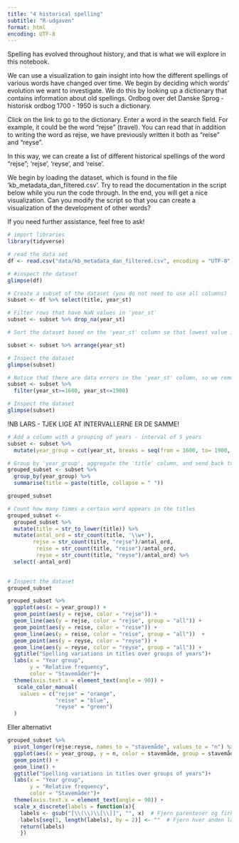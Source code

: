```yaml
---
title: "4 historical spelling"
subtitle: "R-udgaven"
format: html
encoding: UTF-8
---
```


Spelling has evolved throughout history, and that is what we will explore in this notebook.

We can use a visualization to gain insight into how the different spellings of various words have changed over time. We begin by deciding which words' evolution we want to investigate. We do this by looking up a dictionary that contains information about old spellings. Ordbog over det Danske Sprog - historisk ordbog 1700 - 1950 is such a dictionary.

Click on the link to go to the dictionary. Enter a word in the search field. For example, it could be the word "rejse" (travel). You can read that in addition to writing the word as rejse, we have previously written it both as "reise" and "reyse".

In this way, we can create a list of different historical spellings of the word "rejse"; 'rejse', 'reyse', and 'reise'.

We begin by loading the dataset, which is found in the file 'kb_metadata_dan_filtered.csv'. Try to read the documentation in the script below while you run the code through. In the end, you will get a nice visualization. Can you modify the script so that you can create a visualization of the development of other words?

If you need further assistance, feel free to ask!

```r
# import libraries
library(tidyverse)
```

```r
# read the data set
df <- read.csv("data/kb_metadata_dan_filtered.csv", encoding = "UTF-8")
```

```r
# #inspect the dataset
glimpse(df)
```

```r
# Create a subset of the dataset (you do not need to use all columns) 
subset <- df %>% select(title, year_st)
```

```r
# Filter rows that have NaN values in 'year_st'
subset <- subset %>% drop_na(year_st)

```

```r
# Sort the dataset based on the 'year_st' column so that lowest value is at the top

subset <- subset %>% arrange(year_st)
```

```r
# Inspect the dataset
glimpse(subset)
```

```r
# Notice that there are data errors in the 'year_st' column, so we remove years before 1600 and after 1900.
subset <- subset %>% 
  filter(year_st>=1600, year_st<=1900)
```

```r
# Inspect the dataset
glimpse(subset)
```

!NB LARS - TJEK LIGE AT INTERVALLERNE ER DE SAMME!

```r
# Add a column with a grouping of years - interval of 5 years
subset <- subset %>% 
  mutate(year_group = cut(year_st, breaks = seq(from = 1600, to= 1900, by= 5))) 
```

```r
# Group by 'year_group', aggregate the 'title' column, and send back to dataframe
grouped_subset <- subset %>% 
  group_by(year_group) %>% 
  summarise(title = paste(title, collapse = " "))
```

```r
grouped_subset
```

```r
# Count how many times a certain word appears in the titles
grouped_subset <- 
  grouped_subset %>% 
  mutate(title = str_to_lower(title)) %>% 
  mutate(antal_ord = str_count(title, '\\w+'),
        rejse = str_count(title, "rejse")/antal_ord,
         reise = str_count(title, "reise")/antal_ord, 
         reyse = str_count(title, "reyse")/antal_ord) %>% 
  select(-antal_ord)
  

```

```r
# Inspect the dataset
grouped_subset
```

```r
grouped_subset %>%
  ggplot(aes(x = year_group)) +
  geom_point(aes(y = rejse, color = "rejse")) +
  geom_line(aes(y = rejse, color = "rejse", group = "all")) +
  geom_point(aes(y = reise, color = "reise")) +
  geom_line(aes(y = reise, color = "reise", group = "all"))  +
  geom_point(aes(y = reyse, color = "reyse")) +
  geom_line(aes(y = reyse, color = "reyse", group = "all")) +
  ggtitle("Spelling variations in titles over groups of years")+
  labs(x = "Year group",
       y = "Relative frequency",
       color = "Stavemåder")+
  theme(axis.text.x = element_text(angle = 90)) +
   scale_color_manual(
    values = c("rejse" = "orange",
               "reise" = "blue",
               "reyse" = "green")
  )


```

Eller alternativt

```r
grouped_subset %>%
  pivot_longer(rejse:reyse, names_to = "stavemåde", values_to = "n") %>%
  ggplot(aes(x = year_group, y = n, color = stavemåde, group = stavemåde)) +
  geom_point() +
  geom_line() +
  ggtitle("Spelling variations in titles over groups of years")+
  labs(x = "Year group",
       y = "Relative frequency",
       color = "Stavemåder")+
  theme(axis.text.x = element_text(angle = 90)) +
  scale_x_discrete(labels = function(x){
    labels <- gsub("[\\(\\)\\[\\]]", "", x)  # Fjern parenteser og firkantede klammer
    labels[seq(1, length(labels), by = 2)] <- ""  # Fjern hver anden label
    return(labels)
    })
```
